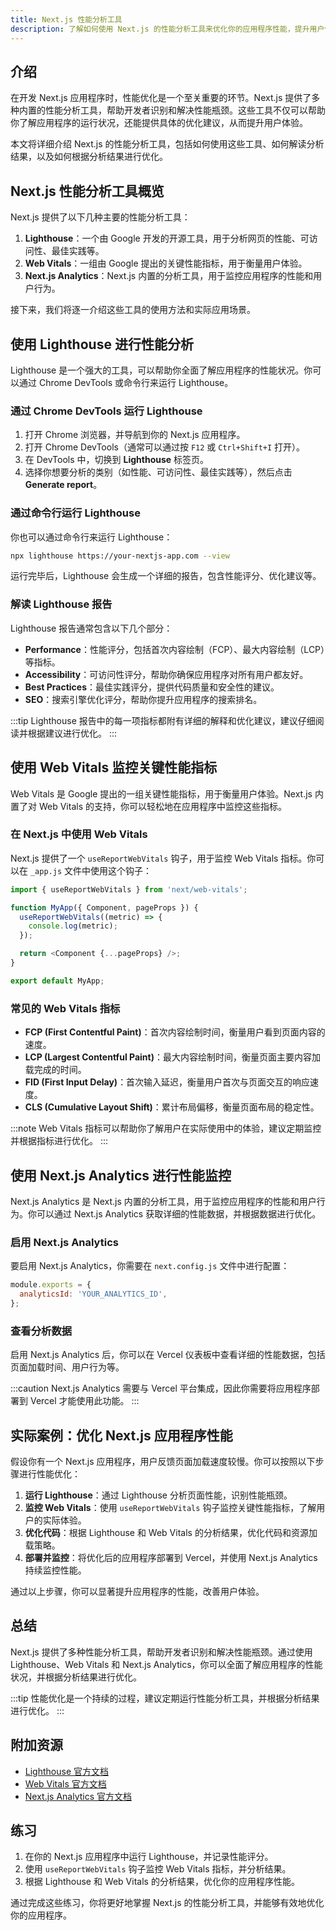 ```yaml
---
title: Next.js 性能分析工具
description: 了解如何使用 Next.js 的性能分析工具来优化你的应用程序性能，提升用户体验。
---
```


## 介绍

在开发 Next.js 应用程序时，性能优化是一个至关重要的环节。Next.js 提供了多种内置的性能分析工具，帮助开发者识别和解决性能瓶颈。这些工具不仅可以帮助你了解应用程序的运行状况，还能提供具体的优化建议，从而提升用户体验。

本文将详细介绍 Next.js 的性能分析工具，包括如何使用这些工具、如何解读分析结果，以及如何根据分析结果进行优化。

## Next.js 性能分析工具概览

Next.js 提供了以下几种主要的性能分析工具：

1. **Lighthouse**：一个由 Google 开发的开源工具，用于分析网页的性能、可访问性、最佳实践等。
2. **Web Vitals**：一组由 Google 提出的关键性能指标，用于衡量用户体验。
3. **Next.js Analytics**：Next.js 内置的分析工具，用于监控应用程序的性能和用户行为。

接下来，我们将逐一介绍这些工具的使用方法和实际应用场景。

## 使用 Lighthouse 进行性能分析

Lighthouse 是一个强大的工具，可以帮助你全面了解应用程序的性能状况。你可以通过 Chrome DevTools 或命令行来运行 Lighthouse。

### 通过 Chrome DevTools 运行 Lighthouse

1. 打开 Chrome 浏览器，并导航到你的 Next.js 应用程序。
2. 打开 Chrome DevTools（通常可以通过按 `F12` 或 `Ctrl+Shift+I` 打开）。
3. 在 DevTools 中，切换到 **Lighthouse** 标签页。
4. 选择你想要分析的类别（如性能、可访问性、最佳实践等），然后点击 **Generate report**。

### 通过命令行运行 Lighthouse

你也可以通过命令行来运行 Lighthouse：

```bash
npx lighthouse https://your-nextjs-app.com --view
```

运行完毕后，Lighthouse 会生成一个详细的报告，包含性能评分、优化建议等。

### 解读 Lighthouse 报告

Lighthouse 报告通常包含以下几个部分：

- **Performance**：性能评分，包括首次内容绘制（FCP）、最大内容绘制（LCP）等指标。
- **Accessibility**：可访问性评分，帮助你确保应用程序对所有用户都友好。
- **Best Practices**：最佳实践评分，提供代码质量和安全性的建议。
- **SEO**：搜索引擎优化评分，帮助你提升应用程序的搜索排名。

:::tip
Lighthouse 报告中的每一项指标都附有详细的解释和优化建议，建议仔细阅读并根据建议进行优化。
:::

## 使用 Web Vitals 监控关键性能指标

Web Vitals 是 Google 提出的一组关键性能指标，用于衡量用户体验。Next.js 内置了对 Web Vitals 的支持，你可以轻松地在应用程序中监控这些指标。

### 在 Next.js 中使用 Web Vitals

Next.js 提供了一个 `useReportWebVitals` 钩子，用于监控 Web Vitals 指标。你可以在 `_app.js` 文件中使用这个钩子：

```javascript
import { useReportWebVitals } from 'next/web-vitals';

function MyApp({ Component, pageProps }) {
  useReportWebVitals((metric) => {
    console.log(metric);
  });

  return <Component {...pageProps} />;
}

export default MyApp;
```

### 常见的 Web Vitals 指标

- **FCP (First Contentful Paint)**：首次内容绘制时间，衡量用户看到页面内容的速度。
- **LCP (Largest Contentful Paint)**：最大内容绘制时间，衡量页面主要内容加载完成的时间。
- **FID (First Input Delay)**：首次输入延迟，衡量用户首次与页面交互的响应速度。
- **CLS (Cumulative Layout Shift)**：累计布局偏移，衡量页面布局的稳定性。

:::note
Web Vitals 指标可以帮助你了解用户在实际使用中的体验，建议定期监控并根据指标进行优化。
:::

## 使用 Next.js Analytics 进行性能监控

Next.js Analytics 是 Next.js 内置的分析工具，用于监控应用程序的性能和用户行为。你可以通过 Next.js Analytics 获取详细的性能数据，并根据数据进行优化。

### 启用 Next.js Analytics

要启用 Next.js Analytics，你需要在 `next.config.js` 文件中进行配置：

```javascript
module.exports = {
  analyticsId: 'YOUR_ANALYTICS_ID',
};
```

### 查看分析数据

启用 Next.js Analytics 后，你可以在 Vercel 仪表板中查看详细的性能数据，包括页面加载时间、用户行为等。

:::caution
Next.js Analytics 需要与 Vercel 平台集成，因此你需要将应用程序部署到 Vercel 才能使用此功能。
:::

## 实际案例：优化 Next.js 应用程序性能

假设你有一个 Next.js 应用程序，用户反馈页面加载速度较慢。你可以按照以下步骤进行性能优化：

1. **运行 Lighthouse**：通过 Lighthouse 分析页面性能，识别性能瓶颈。
2. **监控 Web Vitals**：使用 `useReportWebVitals` 钩子监控关键性能指标，了解用户的实际体验。
3. **优化代码**：根据 Lighthouse 和 Web Vitals 的分析结果，优化代码和资源加载策略。
4. **部署并监控**：将优化后的应用程序部署到 Vercel，并使用 Next.js Analytics 持续监控性能。

通过以上步骤，你可以显著提升应用程序的性能，改善用户体验。

## 总结

Next.js 提供了多种性能分析工具，帮助开发者识别和解决性能瓶颈。通过使用 Lighthouse、Web Vitals 和 Next.js Analytics，你可以全面了解应用程序的性能状况，并根据分析结果进行优化。

:::tip
性能优化是一个持续的过程，建议定期运行性能分析工具，并根据分析结果进行优化。
:::

## 附加资源

- [Lighthouse 官方文档](https://developers.google.com/web/tools/lighthouse)
- [Web Vitals 官方文档](https://web.dev/vitals/)
- [Next.js Analytics 官方文档](https://nextjs.org/docs/advanced-features/measuring-performance)

## 练习

1. 在你的 Next.js 应用程序中运行 Lighthouse，并记录性能评分。
2. 使用 `useReportWebVitals` 钩子监控 Web Vitals 指标，并分析结果。
3. 根据 Lighthouse 和 Web Vitals 的分析结果，优化你的应用程序性能。

通过完成这些练习，你将更好地掌握 Next.js 的性能分析工具，并能够有效地优化你的应用程序。